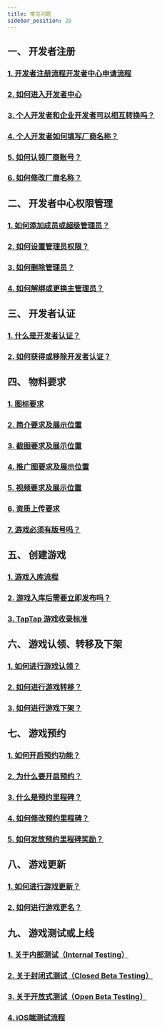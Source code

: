 ```yaml
---
title: 常见问题
sidebar_position: 20
---
```


## **一、 开发者注册**  
### [<FaqLink>1. 开发者注册流程开发者中心申请流程</FaqLink>](https://developer.taptap.cn/docs/store/#1-%E5%8E%82%E5%95%86%E5%88%9B%E5%BB%BA%E9%80%9A%E9%81%93%E5%8F%8A%E6%B5%81%E7%A8%8B)  
### [<FaqLink>2. 如何进入开发者中心</FaqLink>](https://developer.taptap.cn/docs/store/#1-%E5%8E%82%E5%95%86%E5%88%9B%E5%BB%BA%E9%80%9A%E9%81%93%E5%8F%8A%E6%B5%81%E7%A8%8B)  
### [<FaqLink>3. 个人开发者和企业开发者可以相互转换吗？</FaqLink>](https://developer.taptap.cn/docs/store/#1%E4%B8%AA%E4%BA%BA%E5%BC%80%E5%8F%91%E8%80%85%E4%B8%8E%E4%BC%81%E4%B8%9A%E5%BC%80%E5%8F%91%E8%80%85%E6%9C%89%E4%BB%80%E4%B9%88%E5%8C%BA%E5%88%AB%E5%8F%AF%E4%BB%A5%E4%BA%92%E7%9B%B8%E8%BD%AC%E6%8D%A2%E5%90%97)  
### [<FaqLink>4. 个人开发者如何填写厂商名称？</FaqLink>](https://developer.taptap.cn/docs/store/#2%E4%B8%AA%E4%BA%BA%E5%BC%80%E5%8F%91%E8%80%85%E6%B2%A1%E6%9C%89%E5%85%AC%E5%8F%B8%E5%A6%82%E4%BD%95%E5%A1%AB%E5%86%99%E5%8E%82%E5%95%86%E5%90%8D%E7%A7%B0)  
### [<FaqLink>5. 如何认领厂商账号？</FaqLink>](https://developer.taptap.cn/docs/store/#3%E5%8E%82%E5%95%86%E5%90%8D%E7%A7%B0%E5%B7%B2%E5%AD%98%E5%9C%A8%E5%A6%82%E4%BD%95%E8%BF%9B%E8%A1%8C%E5%8E%82%E5%95%86%E8%B4%A6%E5%8F%B7%E8%AE%A4%E9%A2%86)  
### [<FaqLink>6. 如何修改厂商名称？</FaqLink>](https://developer.taptap.cn/docs/store/#4%E5%A6%82%E4%BD%95%E4%BF%AE%E6%94%B9%E5%8E%82%E5%95%86%E5%9C%A8%E8%AF%A6%E6%83%85%E9%A1%B5%E7%9A%84%E5%B1%95%E7%A4%BA%E5%90%8D%E7%A7%B0)  


## **二、 开发者中心权限管理**  
### [<FaqLink>1. 如何添加成员或超级管理员？</FaqLink>](https://developer.taptap.cn/docs/store/#21-%E6%B7%BB%E5%8A%A0%E6%88%90%E5%91%98%E6%88%96%E8%B6%85%E7%BA%A7%E7%AE%A1%E7%90%86%E5%91%98)  
### [<FaqLink>2. 如何设置管理员权限？</FaqLink>](https://developer.taptap.cn/docs/store/#22-%E6%88%90%E5%91%98%E7%9A%84%E6%9D%83%E9%99%90%E8%AE%BE%E7%BD%AE%E5%92%8C%E5%88%A0%E9%99%A4)  
### [<FaqLink>3. 如何删除管理员？</FaqLink>](https://developer.taptap.cn/docs/store/#22-%E6%88%90%E5%91%98%E7%9A%84%E6%9D%83%E9%99%90%E8%AE%BE%E7%BD%AE%E5%92%8C%E5%88%A0%E9%99%A4)  
### [<FaqLink>4. 如何解绑或更换主管理员？</FaqLink>](https://developer.taptap.cn/docs/store/#6-%E4%B8%BB%E7%AE%A1%E7%90%86%E5%91%98%E5%8F%AF%E4%BB%A5%E8%A7%A3%E7%BB%91%E5%90%97%E5%8F%AF%E4%BB%A5%E8%AE%BE%E7%BD%AE%E6%96%B0%E7%9A%84%E4%B8%BB%E7%AE%A1%E7%90%86%E5%91%98%E5%90%97)  
 

## **三、 开发者认证**  
### [<FaqLink>1. 什么是开发者认证？</FaqLink>](https://developer.taptap.cn/docs/store/#4%E5%BC%80%E5%8F%91%E8%80%85%E8%AE%A4%E8%AF%81)  
### [<FaqLink>2. 如何获得或移除开发者认证？</FaqLink>](https://developer.taptap.cn/docs/store/#4%E5%BC%80%E5%8F%91%E8%80%85%E8%AE%A4%E8%AF%81)  


## **四、 物料要求**  
### [<FaqLink>1. 图标要求</FaqLink>](https://developer.taptap.cn/docs/store/release/store-material/#1-%E5%9B%BE%E6%A0%87-)  
### [<FaqLink>2. 简介要求及展示位置</FaqLink>](https://developer.taptap.cn/docs/store/release/store-material/#21-%E7%AE%80%E4%BB%8B)  
### [<FaqLink>3. 截图要求及展示位置</FaqLink>](https://developer.taptap.cn/docs/store/release/store-material/#32-%E6%88%AA%E5%9B%BE)  
### [<FaqLink>4. 推广图要求及展示位置</FaqLink>](https://developer.taptap.cn/docs/store/release/store-material/#5%E6%8E%A8%E5%B9%BF%E5%9B%BE)  
### [<FaqLink>5. 视频要求及展示位置</FaqLink>](https://developer.taptap.cn/docs/store/release/store-material/#31-%E8%A7%86%E9%A2%91)  
### [<FaqLink>6. 资质上传要求</FaqLink>](https://developer.taptap.cn/docs/store/release/store-agree/#6-%E8%B5%84%E8%B4%A8%E6%96%87%E4%BB%B6%E5%8F%8A%E6%8E%88%E6%9D%83)  
### [<FaqLink>7. 游戏必须有版号吗？</FaqLink>](https://developer.taptap.cn/docs/store/release/store-agree/#64-%E7%89%88%E5%8F%B7)  


## **五、 创建游戏**  
### [<FaqLink>1. 游戏入库流程</FaqLink>](https://developer.taptap.cn/docs/store/release/store-creategame/#1-%E6%B8%B8%E6%88%8F%E5%85%A5%E5%BA%93)  
### [<FaqLink>2. 游戏入库后需要立即发布吗？</FaqLink>](https://developer.taptap.cn/docs/store/release/store-creategame/#2-%E5%88%9B%E5%BB%BA%E6%B8%B8%E6%88%8F%E5%AE%A1%E6%A0%B8%E9%80%9A%E8%BF%87%E5%90%8E%E5%8F%AF%E6%9A%82%E4%B8%8D%E5%8F%91%E5%B8%83%E6%B8%B8%E6%88%8F%E5%90%97)  
### [<FaqLink>3. TapTap 游戏收录标准</FaqLink>](https://developer.taptap.cn/docs/store/release/store-agree/#17-%E6%9A%82%E4%B8%8D%E6%94%B6%E5%BD%95%E6%B8%B8%E6%88%8F)  


## **六、 游戏认领、转移及下架**  
### [<FaqLink>1. 如何进行游戏认领？</FaqLink>](https://developer.taptap.cn/docs/store/release/store-creategame/#3-%E6%88%91%E7%9A%84%E6%B8%B8%E6%88%8F%E5%B7%B2%E7%BB%8F%E8%A2%AB-taptap-%E6%94%B6%E5%BD%95%E5%8F%AF%E4%BB%A5%E8%BF%9B%E8%A1%8C%E6%B8%B8%E6%88%8F%E8%AE%A4%E9%A2%86%E5%90%97)  
### [<FaqLink>2. 如何进行游戏转移？</FaqLink>](https://developer.taptap.cn/docs/store/release/store-creategame/#4-%E6%B8%B8%E6%88%8F%E4%B8%BB%E4%BD%93%E5%8F%AF%E4%BB%A5%E8%BF%9B%E8%A1%8C%E8%BD%AC%E7%A7%BB%E5%90%97)  
### [<FaqLink>3. 如何进行游戏下架？</FaqLink>](https://developer.taptap.cn/docs/store/release/store-creategame/#5-%E5%A6%82%E4%BD%95%E8%BF%9B%E8%A1%8C%E6%B8%B8%E6%88%8F%E4%B8%8B%E6%9E%B6)  


## **七、 游戏预约**  
### [<FaqLink>1. 如何开启预约功能？</FaqLink>](https://developer.taptap.cn/docs/store/release/store-creategame/#2-%E6%B8%B8%E6%88%8F%E9%A2%84%E7%BA%A6)  
### [<FaqLink>2. 为什么要开启预约？</FaqLink>](https://developer.taptap.cn/docs/store/release/store-creategame/#2-%E6%B8%B8%E6%88%8F%E9%A2%84%E7%BA%A6)  
### [<FaqLink>3. 什么是预约里程碑？</FaqLink>](https://developer.taptap.cn/docs/store/release/store-creategame/#9-%E9%A2%84%E7%BA%A6%E9%87%8C%E7%A8%8B%E7%A2%91)  
### [<FaqLink>4. 如何修改预约里程碑？</FaqLink>](https://developer.taptap.cn/docs/store/release/store-creategame/#9-%E9%A2%84%E7%BA%A6%E9%87%8C%E7%A8%8B%E7%A2%91)
### [<FaqLink>5. 如何发放预约里程碑奖励？</FaqLink>](https://developer.taptap.cn/docs/store/release/store-creategame/#9-%E9%A2%84%E7%BA%A6%E9%87%8C%E7%A8%8B%E7%A2%91)   


## **八、 游戏更新**  
### [<FaqLink>1. 如何进行游戏更新？</FaqLink>](https://developer.taptap.cn/docs/store/release/store-creategame/#4-%E6%B8%B8%E6%88%8F%E6%9B%B4%E6%96%B0)  
### [<FaqLink>2. 如何进行游戏更名？</FaqLink>](https://developer.taptap.cn/docs/store/release/store-creategame/#7-%E6%B8%B8%E6%88%8F%E6%A0%87%E9%A2%98%E5%8F%AF%E4%BB%A5%E4%BF%AE%E6%94%B9%E5%90%97) 


## **九、 游戏测试或上线**  
### [<FaqLink>1. 关于内部测试（Internal Testing）</FaqLink>](https://developer.taptap.cn/docs/store/test/test-support/#%E5%86%85%E9%83%A8%E6%B5%8B%E8%AF%95%E5%8A%9F%E8%83%BD%E4%BB%8B%E7%BB%8D)  
### [<FaqLink>2. 关于封闭式测试（Closed Beta Testing）</FaqLink>](https://developer.taptap.cn/docs/store/test/test-support/#%E5%B0%81%E9%97%AD%E5%BC%8F%E6%B5%8B%E8%AF%95%E5%8A%9F%E8%83%BD%E4%BB%8B%E7%BB%8D)  
### [<FaqLink>3. 关于开放式测试（Open Beta Testing）</FaqLink>](https://developer.taptap.cn/docs/store/test/test-support/#%E5%BC%80%E6%94%BE%E5%BC%8F%E6%B5%8B%E8%AF%95%E5%8A%9F%E8%83%BD%E4%BB%8B%E7%BB%8D)
### [<FaqLink>4. iOS端测试流程</FaqLink>](https://developer.taptap.cn/docs/store/test/test-ios/#ios-%E6%B5%8B%E8%AF%95)     

